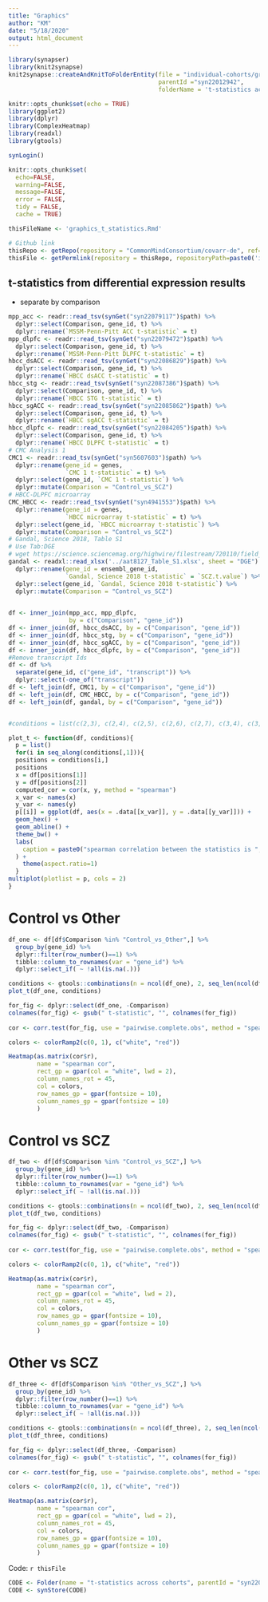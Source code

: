 ```yaml
---
title: "Graphics"
author: "KM"
date: "5/18/2020"
output: html_document
---
```


```r
library(synapser)
library(knit2synapse)
knit2synapse::createAndKnitToFolderEntity(file = "individual-cohorts/graphics_t_statistics.Rmd",
                                          parentId ="syn22012942",
                                          folderName = 't-statistics across cohorts')
```

```r
knitr::opts_chunk$set(echo = TRUE)
library(ggplot2)
library(dplyr)
library(ComplexHeatmap)
library(readxl)
library(gtools)

synLogin()

knitr::opts_chunk$set(
  echo=FALSE,
  warning=FALSE,
  message=FALSE,
  error = FALSE,
  tidy = FALSE,
  cache = TRUE)
```

```r
thisFileName <- 'graphics_t_statistics.Rmd'

# Github link
thisRepo <- getRepo(repository = "CommonMindConsortium/covarr-de", ref="branch", refName='master')
thisFile <- getPermlink(repository = thisRepo, repositoryPath=paste0('individual-cohorts/',thisFileName))
```

## t-statistics from differential expression results

- separate by comparison

```r
mpp_acc <- readr::read_tsv(synGet("syn22079117")$path) %>% 
  dplyr::select(Comparison, gene_id, t) %>% 
  dplyr::rename(`MSSM-Penn-Pitt ACC t-statistic` = t)
mpp_dlpfc <- readr::read_tsv(synGet("syn22079472")$path) %>% 
  dplyr::select(Comparison, gene_id, t) %>% 
  dplyr::rename(`MSSM-Penn-Pitt DLPFC t-statistic` = t)
hbcc_dsACC <- readr::read_tsv(synGet("syn22086829")$path) %>% 
  dplyr::select(Comparison, gene_id, t) %>% 
  dplyr::rename(`HBCC dsACC t-statistic` = t)
hbcc_stg <- readr::read_tsv(synGet("syn22087386")$path) %>% 
  dplyr::select(Comparison, gene_id, t) %>% 
  dplyr::rename(`HBCC STG t-statistic` = t)
hbcc_sgACC <- readr::read_tsv(synGet("syn22085862")$path) %>% 
  dplyr::select(Comparison, gene_id, t) %>% 
  dplyr::rename(`HBCC sgACC t-statistic` = t)
hbcc_dlpfc <- readr::read_tsv(synGet("syn22084205")$path) %>% 
  dplyr::select(Comparison, gene_id, t) %>% 
  dplyr::rename(`HBCC DLPFC t-statistic` = t)
# CMC Analysis 1
CMC1 <- readr::read_tsv(synGet("syn5607603")$path) %>% 
  dplyr::rename(gene_id = genes,
                `CMC 1 t-statistic` = t) %>% 
  dplyr::select(gene_id, `CMC 1 t-statistic`) %>% 
  dplyr::mutate(Comparison = "Control_vs_SCZ")
# HBCC-DLPFC microarray
CMC_HBCC <- readr::read_tsv(synGet("syn4941553")$path) %>% 
  dplyr::rename(gene_id = genes,
                `HBCC microarray t-statistic` = t) %>% 
  dplyr::select(gene_id, `HBCC microarray t-statistic`) %>%
  dplyr::mutate(Comparison = "Control_vs_SCZ")
# Gandal, Science 2018, Table S1
# Use Tab:DGE
# wget https://science.sciencemag.org/highwire/filestream/720110/field_highwire_adjunct_files/1/aat8127_Table_S1.xlsx
gandal <- readxl::read_xlsx('../aat8127_Table_S1.xlsx', sheet = "DGE") %>% 
  dplyr::rename(gene_id = ensembl_gene_id,
                `Gandal, Science 2018 t-statistic` = `SCZ.t.value`) %>% 
  dplyr::select(gene_id, `Gandal, Science 2018 t-statistic`) %>% 
  dplyr::mutate(Comparison = "Control_vs_SCZ")
  

df <- inner_join(mpp_acc, mpp_dlpfc,
                 by = c("Comparison", "gene_id"))
df <- inner_join(df, hbcc_dsACC, by = c("Comparison", "gene_id"))
df <- inner_join(df, hbcc_stg, by = c("Comparison", "gene_id"))
df <- inner_join(df, hbcc_sgACC, by = c("Comparison", "gene_id"))
df <- inner_join(df, hbcc_dlpfc, by = c("Comparison", "gene_id"))
#Remove transcript Ids
df <- df %>% 
  separate(gene_id, c("gene_id", "transcript")) %>% 
  dplyr::select(-one_of("transcript"))
df <- left_join(df, CMC1, by = c("Comparison", "gene_id")) 
df <- left_join(df, CMC_HBCC, by = c("Comparison", "gene_id"))
df <- left_join(df, gandal, by = c("Comparison", "gene_id"))


#conditions = list(c(2,3), c(2,4), c(2,5), c(2,6), c(2,7), c(3,4), c(3,5),c(3,6), c(3,7), c(4,5), c(4,6), c(4,7), c(5,6), c(5,7), c(6,7))
```

```r
plot_t <- function(df, conditions){
  p = list()
  for(i in seq_along(conditions[,1])){
  positions = conditions[i,]
  positions
  x = df[positions[1]]
  y = df[positions[2]]
  computed_cor = cor(x, y, method = "spearman")
  x_var <- names(x)
  y_var <- names(y)
  p[[i]] = ggplot(df, aes(x = .data[[x_var]], y = .data[[y_var]])) +
  geom_hex() +
  geom_abline() +
  theme_bw() +
  labs(
    caption = paste0("spearman correlation between the statistics is ", round(computed_cor, digits = 3))
  ) +
    theme(aspect.ratio=1)
  }
multiplot(plotlist = p, cols = 2)
}
```

# Control vs Other
```r
df_one <- df[df$Comparison %in% "Control_vs_Other",] %>% 
  group_by(gene_id) %>% 
  dplyr::filter(row_number()==1) %>% 
  tibble::column_to_rownames(var = "gene_id") %>% 
  dplyr::select_if( ~ !all(is.na(.)))

conditions <- gtools::combinations(n = ncol(df_one), 2, seq_len(ncol(df_one)))
plot_t(df_one, conditions)
```

```r
for_fig <- dplyr::select(df_one, -Comparison)
colnames(for_fig) <- gsub(" t-statistic", "", colnames(for_fig))
  
cor <- corr.test(for_fig, use = "pairwise.complete.obs", method = "spearman")

colors <- colorRamp2(c(0, 1), c("white", "red"))

Heatmap(as.matrix(cor$r), 
        name = "spearman cor", 
        rect_gp = gpar(col = "white", lwd = 2),
        column_names_rot = 45,
        col = colors,
        row_names_gp = gpar(fontsize = 10),
        column_names_gp = gpar(fontsize = 10)
        )
```


# Control vs SCZ
```r
df_two <- df[df$Comparison %in% "Control_vs_SCZ",] %>% 
  group_by(gene_id) %>% 
  dplyr::filter(row_number()==1) %>% 
  tibble::column_to_rownames(var = "gene_id") %>% 
  dplyr::select_if( ~ !all(is.na(.)))

conditions <- gtools::combinations(n = ncol(df_two), 2, seq_len(ncol(df_two)))
plot_t(df_two, conditions)
```


```r
for_fig <- dplyr::select(df_two, -Comparison)
colnames(for_fig) <- gsub(" t-statistic", "", colnames(for_fig))
  
cor <- corr.test(for_fig, use = "pairwise.complete.obs", method = "spearman")

colors <- colorRamp2(c(0, 1), c("white", "red"))

Heatmap(as.matrix(cor$r), 
        name = "spearman cor", 
        rect_gp = gpar(col = "white", lwd = 2),
        column_names_rot = 45,
        col = colors,
        row_names_gp = gpar(fontsize = 10),
        column_names_gp = gpar(fontsize = 10)
        )
```

# Other vs SCZ
```r
df_three <- df[df$Comparison %in% "Other_vs_SCZ",] %>% 
  group_by(gene_id) %>% 
  dplyr::filter(row_number()==1) %>% 
  tibble::column_to_rownames(var = "gene_id") %>% 
  dplyr::select_if( ~ !all(is.na(.)))

conditions <- gtools::combinations(n = ncol(df_three), 2, seq_len(ncol(df_three)))
plot_t(df_three, conditions)
```


```r
for_fig <- dplyr::select(df_three, -Comparison)
colnames(for_fig) <- gsub(" t-statistic", "", colnames(for_fig))
  
cor <- corr.test(for_fig, use = "pairwise.complete.obs", method = "spearman")

colors <- colorRamp2(c(0, 1), c("white", "red"))

Heatmap(as.matrix(cor$r), 
        name = "spearman cor", 
        rect_gp = gpar(col = "white", lwd = 2),
        column_names_rot = 45,
        col = colors,
        row_names_gp = gpar(fontsize = 10),
        column_names_gp = gpar(fontsize = 10)
        )
```

Code: `r thisFile`

```r
CODE <- Folder(name = "t-statistics across cohorts", parentId = "syn22012942")
CODE <- synStore(CODE)
```
